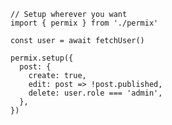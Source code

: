 ```tsx
// Setup wherever you want
import { permix } from './permix'

const user = await fetchUser()

permix.setup({
  post: {
    create: true,
    edit: post => !post.published,
    delete: user.role === 'admin',
  },
})
```
